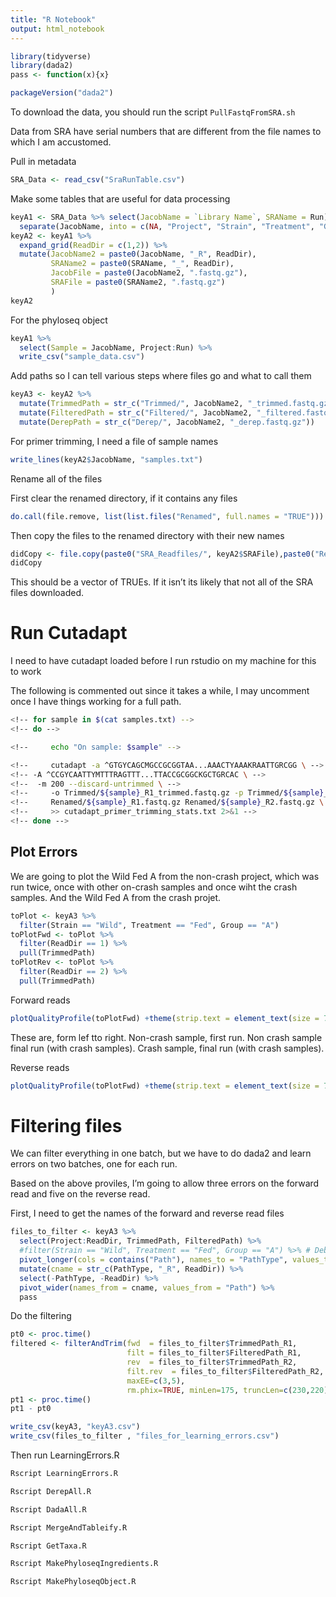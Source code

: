 ```yaml
---
title: "R Notebook"
output: html_notebook
---
```


```r
library(tidyverse)
library(dada2)
pass <- function(x){x}
```

```r
packageVersion("dada2")
```


To download the data, you should run the script `PullFastqFromSRA.sh`

Data from SRA have serial numbers that are different from the file names to which I am accustomed.

Pull in metadata

```r
SRA_Data <- read_csv("SraRunTable.csv")
```

Make some tables that are useful for data processing
```r
keyA1 <- SRA_Data %>% select(JacobName = `Library Name`, SRAName = Run) %>%
  separate(JacobName, into = c(NA, "Project", "Strain", "Treatment", "Group", "Run"), sep = "_", remove = FALSE)
keyA2 <- keyA1 %>%
  expand_grid(ReadDir = c(1,2)) %>%
  mutate(JacobName2 = paste0(JacobName, "_R", ReadDir),
         SRAName2 = paste0(SRAName, "_", ReadDir),
         JacobFile = paste0(JacobName2, ".fastq.gz"),
         SRAFile = paste0(SRAName2, ".fastq.gz")
         )
keyA2
```

For the phyloseq object
```r
keyA1 %>%
  select(Sample = JacobName, Project:Run) %>% 
  write_csv("sample_data.csv")
```


Add paths so I can tell various steps where files go and what to call them
```r
keyA3 <- keyA2 %>%
  mutate(TrimmedPath = str_c("Trimmed/", JacobName2, "_trimmed.fastq.gz")) %>%
  mutate(FilteredPath = str_c("Filtered/", JacobName2, "_filtered.fastq.gz")) %>%
  mutate(DerepPath = str_c("Derep/", JacobName2, "_derep.fastq.gz"))
```



For primer trimming, I need a file of sample names

```r
write_lines(keyA2$JacobName, "samples.txt")
```

Rename all of the files

First clear the renamed directory, if it contains any files

```r
do.call(file.remove, list(list.files("Renamed", full.names = "TRUE")))
```
Then copy the files to the renamed directory with their new names
```r
didCopy <- file.copy(paste0("SRA_Readfiles/", keyA2$SRAFile),paste0("Renamed/", keyA2$JacobFile))
didCopy
```

This should be a vector of TRUEs. If it isn't its likely that not all of the SRA files downloaded.



# Run Cutadapt
I need to have cutadapt loaded before I run rstudio on my machine for this to work

The following is commented out since it takes a while, I may uncomment once I have things working for a full path.
```bash
<!-- for sample in $(cat samples.txt) -->
<!-- do -->

<!--     echo "On sample: $sample" -->

<!--     cutadapt -a ^GTGYCAGCMGCCGCGGTAA...AAACTYAAAKRAATTGRCGG \ -->
<!-- -A ^CCGYCAATTYMTTTRAGTTT...TTACCGCGGCKGCTGRCAC \ -->
<!--  -m 200 --discard-untrimmed \ -->
<!--     -o Trimmed/${sample}_R1_trimmed.fastq.gz -p Trimmed/${sample}_R2_trimmed.fastq.gz \ -->
<!--     Renamed/${sample}_R1.fastq.gz Renamed/${sample}_R2.fastq.gz \ -->
<!--     >> cutadapt_primer_trimming_stats.txt 2>&1 -->
<!-- done -->
```

## Plot Errors

We are going to plot the Wild Fed A from the non-crash project, which was run twice, once with other on-crash samples and once wiht the crash samples. And the Wild Fed A from the crash projet.
```r
toPlot <- keyA3 %>% 
  filter(Strain == "Wild", Treatment == "Fed", Group == "A")
toPlotFwd <- toPlot %>%
  filter(ReadDir == 1) %>%
  pull(TrimmedPath)
toPlotRev <- toPlot %>%
  filter(ReadDir == 2) %>%
  pull(TrimmedPath)
```

Forward reads
```r
plotQualityProfile(toPlotFwd) +theme(strip.text = element_text(size = 7))
```
These are, form lef tto right. Non-crash sample, first run. Non crash sample final run (with crash samples). Crash sample, final run (with crash samples).

Reverse reads

```r
plotQualityProfile(toPlotFwd) +theme(strip.text = element_text(size = 7))
```

# Filtering files

We can filter everything in one batch, but we have to do dada2 and learn errors on two batches, one for each run.

Based on the above proviles, I'm going to allow three errors on the forward read and five on the reverse read.

First, I need to get the names of the forward and reverse read files

```r
files_to_filter <- keyA3 %>%
  select(Project:ReadDir, TrimmedPath, FilteredPath) %>%
  #filter(Strain == "Wild", Treatment == "Fed", Group == "A") %>% # Debugging
  pivot_longer(cols = contains("Path"), names_to = "PathType", values_to = "Path") %>%
  mutate(cname = str_c(PathType, "_R", ReadDir)) %>%
  select(-PathType, -ReadDir) %>%
  pivot_wider(names_from = cname, values_from = "Path") %>%
  pass
```

Do the filtering

```r
pt0 <- proc.time()
filtered <- filterAndTrim(fwd  = files_to_filter$TrimmedPath_R1,
                          filt = files_to_filter$FilteredPath_R1,
                          rev  = files_to_filter$TrimmedPath_R2,
                          filt.rev  = files_to_filter$FilteredPath_R2,
                          maxEE=c(3,5),
                          rm.phix=TRUE, minLen=175, truncLen=c(230,220))
pt1 <- proc.time()
pt1 - pt0
```

```r
write_csv(keyA3, "keyA3.csv")
write_csv(files_to_filter , "files_for_learning_errors.csv")
```

Then run LearningErrors.R

```bash
Rscript LearningErrors.R
```

```bash
Rscript DerepAll.R
```

```bash
Rscript DadaAll.R
```

```bash
Rscript MergeAndTableify.R
```

```bash
Rscript GetTaxa.R
```


```bash
Rscript MakePhyloseqIngredients.R
```

```bash
Rscript MakePhyloseqObject.R
```





